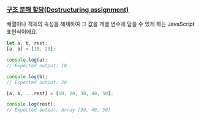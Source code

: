 ### [구조 분해 할당(Destructuring assignment)](https://developer.mozilla.org/ko/docs/Web/JavaScript/Reference/Operators/Destructuring_assignment)

배열이나 객체의 속성을 해체하여 그 값을 개별 변수에 담을 수 있게 하는 JavaScript 표현식이에요.

```js
let a, b, rest;
[a, b] = [10, 20];

console.log(a);
// Expected output: 10

console.log(b);
// Expected output: 20

[a, b, ...rest] = [10, 20, 30, 40, 50];

console.log(rest);
// Expected output: Array [30, 40, 50]
```
